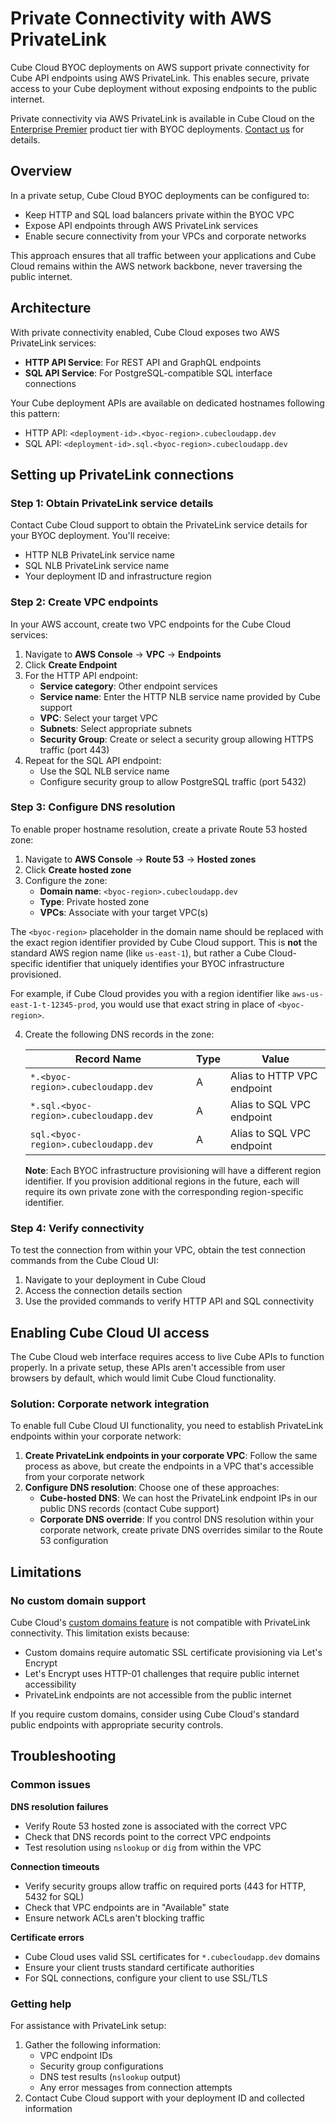 # Private Connectivity with AWS PrivateLink

Cube Cloud BYOC deployments on AWS support private connectivity for Cube API endpoints using AWS PrivateLink. This enables secure, private access to your Cube deployment without exposing endpoints to the public internet.

<SuccessBox>

Private connectivity via AWS PrivateLink is available in Cube Cloud on the
[Enterprise Premier](https://cube.dev/pricing) product tier with BYOC deployments.
[Contact us](https://cube.dev/contact) for details.

</SuccessBox>

## Overview

In a private setup, Cube Cloud BYOC deployments can be configured to:
- Keep HTTP and SQL load balancers private within the BYOC VPC
- Expose API endpoints through AWS PrivateLink services
- Enable secure connectivity from your VPCs and corporate networks

This approach ensures that all traffic between your applications and Cube Cloud remains within the AWS network backbone, never traversing the public internet.

## Architecture

With private connectivity enabled, Cube Cloud exposes two AWS PrivateLink services:
- **HTTP API Service**: For REST API and GraphQL endpoints
- **SQL API Service**: For PostgreSQL-compatible SQL interface connections

Your Cube deployment APIs are available on dedicated hostnames following this pattern:
- HTTP API: `<deployment-id>.<byoc-region>.cubecloudapp.dev`
- SQL API: `<deployment-id>.sql.<byoc-region>.cubecloudapp.dev`

<Screenshot src="https://ucarecdn.com/98e38433-3bb8-4f37-afea-7986170c63be/" />

## Setting up PrivateLink connections

### Step 1: Obtain PrivateLink service details

Contact Cube Cloud support to obtain the PrivateLink service details for your BYOC deployment. You'll receive:
- HTTP NLB PrivateLink service name
- SQL NLB PrivateLink service name
- Your deployment ID and infrastructure region

### Step 2: Create VPC endpoints

In your AWS account, create two VPC endpoints for the Cube Cloud services:

1. Navigate to **AWS Console** → **VPC** → **Endpoints**
2. Click **Create Endpoint**
3. For the HTTP API endpoint:
   - **Service category**: Other endpoint services
   - **Service name**: Enter the HTTP NLB service name provided by Cube support
   - **VPC**: Select your target VPC
   - **Subnets**: Select appropriate subnets
   - **Security Group**: Create or select a security group allowing HTTPS traffic (port 443)
4. Repeat for the SQL API endpoint:
   - Use the SQL NLB service name
   - Configure security group to allow PostgreSQL traffic (port 5432)

### Step 3: Configure DNS resolution

To enable proper hostname resolution, create a private Route 53 hosted zone:

1. Navigate to **AWS Console** → **Route 53** → **Hosted zones**
2. Click **Create hosted zone**
3. Configure the zone:
   - **Domain name**: `<byoc-region>.cubecloudapp.dev`
   - **Type**: Private hosted zone
   - **VPCs**: Associate with your target VPC(s)

<InfoBox>

The `<byoc-region>` placeholder in the domain name should be replaced with the exact region identifier provided by Cube Cloud support. This is **not** the standard AWS region name (like `us-east-1`), but rather a Cube Cloud-specific identifier that uniquely identifies your BYOC infrastructure provisioned.

For example, if Cube Cloud provides you with a region identifier like `aws-us-east-1-t-12345-prod`, you would use that exact string in place of `<byoc-region>`.

</InfoBox>

4. Create the following DNS records in the zone:

   | Record Name | Type | Value |
   |------------|------|--------|
   | `*.<byoc-region>.cubecloudapp.dev` | A | Alias to HTTP VPC endpoint |
   | `*.sql.<byoc-region>.cubecloudapp.dev` | A | Alias to SQL VPC endpoint |
   | `sql.<byoc-region>.cubecloudapp.dev` | A | Alias to SQL VPC endpoint |

   **Note**: Each BYOC infrastructure provisioning will have a different region identifier. If you provision additional regions in the future, each will require its own private zone with the corresponding region-specific identifier.

### Step 4: Verify connectivity

To test the connection from within your VPC, obtain the test connection commands from the Cube Cloud UI:
1. Navigate to your deployment in Cube Cloud
2. Access the connection details section
3. Use the provided commands to verify HTTP API and SQL connectivity

## Enabling Cube Cloud UI access

The Cube Cloud web interface requires access to live Cube APIs to function properly. In a private setup, these APIs aren't accessible from user browsers by default, which would limit Cube Cloud functionality.

### Solution: Corporate network integration

To enable full Cube Cloud UI functionality, you need to establish PrivateLink endpoints within your corporate network:

1. **Create PrivateLink endpoints in your corporate VPC**: Follow the same process as above, but create the endpoints in a VPC that's accessible from your corporate network
2. **Configure DNS resolution**: Choose one of these approaches:
   - **Cube-hosted DNS**: We can host the PrivateLink endpoint IPs in our public DNS records (contact Cube support)
   - **Corporate DNS override**: If you control DNS resolution within your corporate network, create private DNS overrides similar to the Route 53 configuration

<Screenshot src="https://ucarecdn.com/186b888f-ca1a-487b-aa41-968714ebce2f/" />

## Limitations

### No custom domain support

Cube Cloud's [custom domains feature][custom-domains] is not compatible with PrivateLink connectivity. This limitation exists because:

- Custom domains require automatic SSL certificate provisioning via Let's Encrypt
- Let's Encrypt uses HTTP-01 challenges that require public internet accessibility
- PrivateLink endpoints are not accessible from the public internet

If you require custom domains, consider using Cube Cloud's standard public endpoints with appropriate security controls.

## Troubleshooting

### Common issues

**DNS resolution failures**
- Verify Route 53 hosted zone is associated with the correct VPC
- Check that DNS records point to the correct VPC endpoints
- Test resolution using `nslookup` or `dig` from within the VPC

**Connection timeouts**
- Verify security groups allow traffic on required ports (443 for HTTP, 5432 for SQL)
- Check that VPC endpoints are in "Available" state
- Ensure network ACLs aren't blocking traffic

**Certificate errors**
- Cube Cloud uses valid SSL certificates for `*.cubecloudapp.dev` domains
- Ensure your client trusts standard certificate authorities
- For SQL connections, configure your client to use SSL/TLS

### Getting help

For assistance with PrivateLink setup:
1. Gather the following information:
   - VPC endpoint IDs
   - Security group configurations
   - DNS test results (`nslookup` output)
   - Any error messages from connection attempts
2. Contact Cube Cloud support with your deployment ID and collected information

[custom-domains]: /product/deployment/cloud/custom-domains
